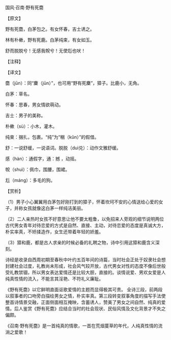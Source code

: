 

国风·召南·野有死麕

【原文】

野有死麕，白茅包之。有女怀春，吉士诱之。

林有朴樕，野有死鹿。白茅纯束，有女如玉。

舒而脱脱兮！无感我帨兮！无使尨也吠！

【注释】

【译文】

 麕（jūn）：同“麇（jūn）”，也可用“野有死麇”，獐子。比鹿小，无角。

 白茅：草名。

 怀春：思春，男女情欲萌动。

 吉士：男子的美称。

 朴樕（sù）：小木，灌木。

 纯束：捆扎，包裹。“纯”为“稇（kǔn）”的假借。

 舒：一说舒缓，一说语词。脱脱（duì兑）：动作文雅舒缓。

 感（hàn）：通假字，通：撼 ，动摇。

帨（shuì）：佩巾，围腰，围裙。

 尨（máng）：多毛的狗。

【赏析】

（1）男子小心翼翼用白茅包好刚打到的獐子，怀着坎坷不安的心情送给心爱的女子，并称女孩就像这白茅一样纯洁美丽。

（2）二人亲热时女孩不好意思让他不要太粗鲁，以免招来人旁观的细节说明两位古代男女青年对待恋爱的方式是自然、直接、主动，对待恋爱的态度是真诚大方，朴实率真，不矫揉造作，女生还带着年轻的娇羞。

（3）獐和鹿，都是古人求亲的时候必备的礼聘之物，诗中引用这獐和鹿含义深刻。

诗经是收录自西周初期至春秋中叶约五百年间的诗篇，当时社会正处于奴隶社会想封建社会过度，礼教尚未形成，社会风气较开放，古代男女对性的态度不像后世般受礼教禁锢，所以男女表达爱情还是比较大胆，直接的。谈情说爱、男欢女爱是人纯真性情的流入，不能言其淫艳、不符礼义廉耻。

《野有死麕》以它鲜明直面讴歌爱情的主题而显得极其可贵。 全诗三段，前两段以叙事者的口吻旁白描绘男女之情，朴实率真。第三段转变叙事角度的描写手法使整首诗情景交融，正面侧面相互掩映，含蓄诱人，赞美了男女之间自然、纯真的爱情。后人鉴赏《野有死麕》应结合当时的社会现状、民俗风情及文化背景才不失之偏颇。

《召南·野有死麕》是一首纯真的情歌，一首在荒烟蔓草的年代，人纯真性情的流淌之爱歌！

